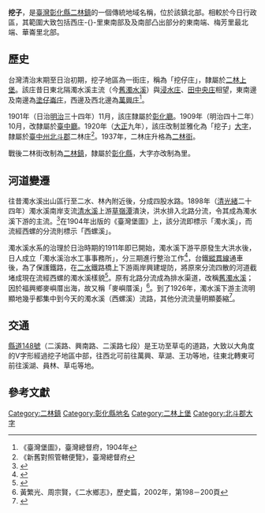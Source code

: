 {{noteTA　
|1 = zh-cn:庄; zh-hk:庄; zh-tw:庄;
}}
'''挖子'''，是[[臺灣|臺灣]][[彰化縣|彰化縣]][[二林鎮|二林鎮]]的一個傳統地域名稱，位於該鎮北部。相較於今日行政區，其範圍大致包括西庄-{}-里東南部及及南部凸出部分的東南端、梅芳里最北端、華崙里北部。

==歷史==
台灣清治末期至日治初期，挖子地區為一街庄，稱為「挖仔庄」，隸屬於[[二林上堡|二林上堡]]。該庄昔日東北隔濁水溪主流（今[[舊濁水溪|舊濁水溪]]）與[[浸水_(彰化縣)|浸水庄]]、[[田中央_(彰化縣溪湖鎮)|田中央庄]]相望，東南邊及南邊為[[塗仔崙庄|塗仔崙庄]]，西邊及西北邊為[[萬興_(彰化縣)|萬興庄]]<ref>《臺灣堡圖》，臺灣總督府，1904年</ref>。

1901年（日治[[明治|明治]]三十四年）11月，該庄隸屬於[[彰化廳|彰化廳]]。1909年（明治四十二年）10月，改隸屬於[[臺中廳|臺中廳]]。1920年（[[大正|大正]]九年），該庄改制並雅化為「挖子」[[大字|大字]]，隸屬於[[臺中州|臺中州]][[北斗郡|北斗郡]]二林庄<ref>《新舊對照管轄便覽》，臺灣總督府</ref>。1937年，二林庄升格為[[二林街|二林街]]。

戰後二林街改制為[[二林鎮|二林鎮]]，隸屬於[[彰化縣|彰化縣]]，大字亦改制為里。

==河道變遷==
往昔濁水溪出山區行至二水、林內附近後，分成四股水路。1898年（[[清|清]][[光緒|光緒]]二十四年）濁水溪南岸支流[[清水溪_(南投縣)|清水溪]]上游[[草嶺潭|草嶺潭]]潰決，洪水排入北路分流，令其成為濁水溪下游的主流。<ref name="與河爭地">{{cite web|language=zh-tw|url=http://studentclub.tku.edu.tw/~taiwan/chang/Ershuei-Shiang/index6_3.htm|title=與河爭地 -- 濁水溪河川地的利用與環境變遷|author=張素玢|publisher=淡江大學歷史學系|date=|accessdate=2015-09-02|archive-date=2012-04-15|archive-url=https://web.archive.org/web/20120415113033/http://studentclub.tku.edu.tw/~taiwan/chang/Ershuei-Shiang/index6_3.htm|dead-url=no}}</ref>在1904年出版的《臺灣堡圖》上，該分流即標示「濁水溪」，而流經西螺的分流則標示「西螺溪」。　

濁水溪水系的治理於日治時期的1911年即已開始，濁水溪下游平原發生大洪水後，日人成立「濁水溪治水工事事務所」，分三期進行整治工作<ref name="水利署第四河川局">{{cite web|language=zh-tw|url=http://www.wra04.gov.tw/ct.asp?xItem=60255&ctNode=31519&mp=99|title=清朝、日治時期的濁水溪防洪|author=|publisher=水利署第四河川局|date=|accessdate=2015-09-02|deadurl=yes|archiveurl=https://web.archive.org/web/20160304111521/http://www.wra04.gov.tw/ct.asp?xItem=60255&ctNode=31519&mp=99|archivedate=2016-03-04}}</ref>，台鐵[[縱貫線_(鐵路)|縱貫線]]通車後，為了保護鐵路，在[[二水|二水]]鐵路橋上下游兩岸興建堤防，將原來分流四散的河道截堵成現在流經西螺的濁水溪樣貌<ref name="張炎銘">{{cite book|author=張炎銘|title=遊大河聽故事 |year=2013 |publisher=科技圖書  |location=臺北市 |pages= |isbn=978-957-655-517-6 }}</ref>。原有北路分流成為排水渠道，改稱[[舊濁水溪|舊濁水溪]]；因於福興鄉麥嶼厝出海，故又稱「麥嶼厝溪」<ref>黃繁光、周宗賢，《二水鄉志》，歷史篇，2002年，第198－200頁</ref>。到了1926年，濁水溪下游主流明顯地幾乎都集中到今天的濁水溪（西螺溪）流路，其他分流流量明顯萎縮<ref name="陳榮慶">{{cite web|language=zh-tw|url=http://www.taconet.com.tw/chinq/%BFB%A4%F4%B7%CB.htm|title=濁水溪|author=陳榮慶|publisher=|date=|accessdate=2015-09-02|archive-date=2021-04-13|archive-url=https://web.archive.org/web/20210413040231/http://www.taconet.com.tw/chinq/%BFB%A4%F4%B7%CB.htm|dead-url=no}}</ref>。

==交通==
[[縣道148號|縣道148號]]（二溪路、興南路、二溪路七段）是王功至草屯的道路，大致以大角度的V字形經過挖子地區中部，往西北可前往萬興、草湖、王功等地，往東北轉東可前往溪湖、員林、草屯等地。

==參考文獻==
{{reflist}}

{{北斗郡}}

[[Category:二林鎮|Category:二林鎮]]
[[Category:彰化縣地名|Category:彰化縣地名]]
[[Category:二林上堡|Category:二林上堡]]
[[Category:北斗郡大字|Category:北斗郡大字]]